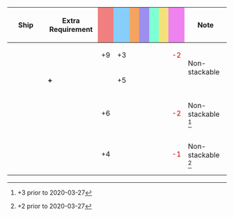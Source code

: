 {|class="wikitable" style="width:100%; text-align: center; vertical-align: middle;"
|-
! style="width: 20%;" | Ship
! style="width: 25%;" | Extra Requirement
! style="width: 5%; background-color: lightcoral;" | {{Firepower}}
! style="width: 5%; background-color: lightskyblue;" | {{Torpedo}}
! style="width: 5%; background-color: sandybrown;" | {{AA}}
! style="width: 5%; background-color: #9C8FEE;" | {{ASW}}
! style="width: 5%; background-color: #7fffd4;" | {{LOS}}
! style="width: 5%; background-color: #F2E279;" | {{Armor}}
! style="width: 5%; background-color: violet;" | {{Evasion}}
! style="width: 20%;" | Note
|-
! rowspan="2"|{{ShipLink|Hiei/Kai Ni C}}
| style="text-align:left;" | 
| +9 || +3 || || || || ||  <font color=#CC0000>-2</font> 
| rowspan="2" style="text-align:left;" | Non-stackable
|-
| style="text-align:left;" | '''+ {{EquipmentLink|53cm Twin Torpedo Mount}}'''
| || +5 || || || || ||
|-
! {{ShipLink|Hiei}}<br />{{ShipLink|Kirishima}}
| style="text-align:left;" | 
| +6 || || || || || || <font color=#CC0000>-2</font> 
| style="text-align:left;" | Non-stackable<br/><ref>{{Firepower}}+3 prior to 2020-03-27</ref>
|-
! {{ShipLink|Yamato|Musashi|text=Yamato-class|link_class=Yamato}}
| style="text-align:left;" | 
| +4 || || || || || || <font color=#CC0000>-1</font> 
| style="text-align:left;" | Non-stackable<br/><ref>{{Firepower}}+2 prior to 2020-03-27</ref>
|}
<references/>